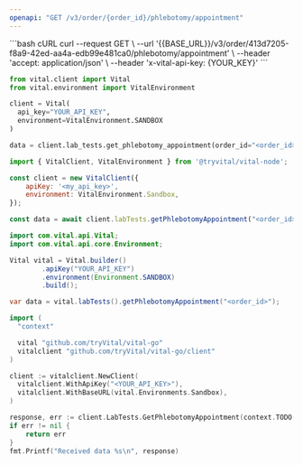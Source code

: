 ```yaml
---
openapi: "GET /v3/order/{order_id}/phlebotomy/appointment"
---
```


<RequestExample>
```bash cURL
curl --request GET \
     --url '{{BASE_URL}}/v3/order/413d7205-f8a9-42ed-aa4a-edb99e481ca0/phlebotomy/appointment' \
     --header 'accept: application/json' \
     --header 'x-vital-api-key: {YOUR_KEY}'
```

```python Python
from vital.client import Vital
from vital.environment import VitalEnvironment

client = Vital(
  api_key="YOUR_API_KEY",
  environment=VitalEnvironment.SANDBOX
)

data = client.lab_tests.get_phlebotomy_appointment(order_id="<order_id>")
```

```javascript Node
import { VitalClient, VitalEnvironment } from '@tryvital/vital-node';

const client = new VitalClient({
    apiKey: '<my_api_key>',
    environment: VitalEnvironment.Sandbox,
});

const data = await client.labTests.getPhlebotomyAppointment("<order_id>");
```


```java Java
import com.vital.api.Vital;
import com.vital.api.core.Environment;

Vital vital = Vital.builder()
        .apiKey("YOUR_API_KEY")
        .environment(Environment.SANDBOX)
        .build();

var data = vital.labTests().getPhlebotomyAppointment("<order_id>");
```

```go Go
import (
  "context"

  vital "github.com/tryVital/vital-go"
  vitalclient "github.com/tryVital/vital-go/client"
)

client := vitalclient.NewClient(
  vitalclient.WithApiKey("<YOUR_API_KEY>"),
  vitalclient.WithBaseURL(vital.Environments.Sandbox),
)

response, err := client.LabTests.GetPhlebotomyAppointment(context.TODO(), "<order_id>")
if err != nil {
    return err
}
fmt.Printf("Received data %s\n", response)
```

</RequestExample>
